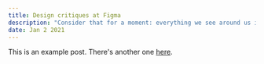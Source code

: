 ```yaml
---
title: Design critiques at Figma
description: "Consider that for a moment: everything we see around us is assumed to have had a cause and is contingent upon."
date: Jan 2 2021
---
```


This is an example post. There's another one [here](https://bravotecharena.com/nfl-game-pass-on-samsung-smart-tv/).
